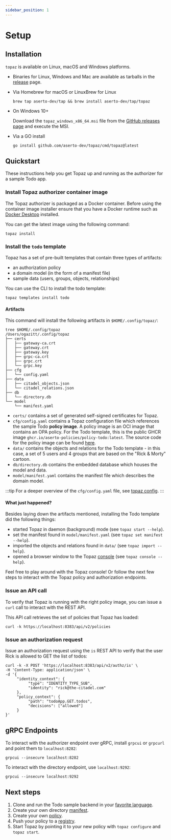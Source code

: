 ```yaml
---
sidebar_position: 1
---
```

# Setup

## Installation

`topaz` is available on Linux, macOS and Windows platforms.

* Binaries for Linux, Windows and Mac are available as tarballs in the [release](https://github.com/aserto-dev/topaz/releases) page.

* Via Homebrew for macOS or LinuxBrew for Linux

   ```shell
  brew tap aserto-dev/tap && brew install aserto-dev/tap/topaz
   ```

* On Windows 10+

  Download the `topaz_windows_x86_64.msi` file from the [GitHub releases page](https://github.com/aserto-dev/topaz/releases) and execute the MSI.

* Via a GO install

  ```shell
  go install github.com/aserto-dev/topaz/cmd/topaz@latest
  ```

## Quickstart

These instructions help you get Topaz up and running as the authorizer for a sample Todo app.

### Install Topaz authorizer container image

The Topaz authorizer is packaged as a Docker container.
Before using the container image installer ensure that you have a Docker runtime such as [Docker Desktop](https://www.docker.com/products/docker-desktop/) installed.

You can get the latest image using the following command:

```shell
topaz install
```

### Install the `todo` template

Topaz has a set of pre-built templates that contain three types of artifacts:
* an authorization policy
* a domain model (in the form of a manifest file)
* sample data (users, groups, objects, relationships)

You can use the CLI to install the todo template:

```shell
topaz templates install todo
```

#### Artifacts

This command will install the following artifacts in `$HOME/.config/topaz/`:

```shell
tree $HOME/.config/topaz
/Users/ogazitt/.config/topaz
├── certs
│   ├── gateway-ca.crt
│   ├── gateway.crt
│   ├── gateway.key
│   ├── grpc-ca.crt
│   ├── grpc.crt
│   └── grpc.key
├── cfg
│   └── config.yaml
├── data
│   ├── citadel_objects.json
│   └── citadel_relations.json
├── db
│   └── directory.db
└── model
    └── manifest.yaml
```

* `certs/` contains a set of generated self-signed certificates for Topaz.
* `cfg/config.yaml` contains a Topaz configuration file which references the sample Todo **policy image**. A policy image is an OCI image that contains an OPA policy. For the Todo template, this is the public GHCR image `ghcr.io/aserto-policies/policy-todo:latest`. The source code for the policy image can be found [here](https://github.com/aserto-templates/policy-todo/tree/main/content/src/policies).
* `data/` contains the objects and relations for the Todo template - in this case, a set of 5 users and 4 groups that are based on the "Rick & Morty" cartoon.
* `db/directory.db` contains the embedded database which houses the model and data.
* `model/manifest.yaml` contains the manifest file which describes the domain model.

:::tip
For a deeper overview of the `cfg/config.yaml` file, see [topaz config](https://github.com/aserto-dev/topaz/blob/main/docs/config.md).
:::

#### What just happened?

Besides laying down the artifacts mentioned, installing the Todo template did the following things:

* started Topaz in daemon (background) mode (see `topaz start --help`).
* set the manifest found in `model/manifest.yaml` (see `topaz set manifest --help`).
* imported the objects and relations found in `data/` (see `topaz import --help`).
* opened a browser window to the Topaz [console](https://localhost:8080/ui/directory) (see `topaz console --help`).

Feel free to play around with the Topaz console! Or follow the next few steps to interact with the Topaz policy and authorization endpoints.

### Issue an API call

To verify that Topaz is running with the right policy image, you can issue a `curl` call to interact with the REST API.

This API call retrieves the set of policies that Topaz has loaded:

```shell
curl -k https://localhost:8383/api/v2/policies
```

### Issue an authorization request

Issue an authorization request using the `is` REST API to verify that the user Rick is allowed to GET the list of todos:

```shell
curl -k -X POST 'https://localhost:8383/api/v2/authz/is' \
-H 'Content-Type: application/json' \
-d '{
     "identity_context": {
          "type": "IDENTITY_TYPE_SUB",
          "identity": "rick@the-citadel.com"
     },
     "policy_context": {
          "path": "todoApp.GET.todos",
          "decisions": ["allowed"]
     }
}'
```

## gRPC Endpoints

To interact with the authorizer endpoint over gRPC, install `grpcui` or `grpcurl` and point them to `localhost:8282`:

```shell
grpcui --insecure localhost:8282
```

To interact with the directory endpoint, use `localhost:9292`:

```shell
grpcui --insecure localhost:9292
```

## Next steps
1. Clone and run the Todo sample backend in your [favorite language](/docs/getting-started/samples).
2. Create your own directory [manifest](/docs/directory/define-domain-model).
3. Create your own [policy](/docs/policies).
4. Push your policy to a [registry](/docs/policies/lifecycle#policy-cli).
5. Start Topaz by pointing it to your new policy with `topaz configure` and `topaz start`.
